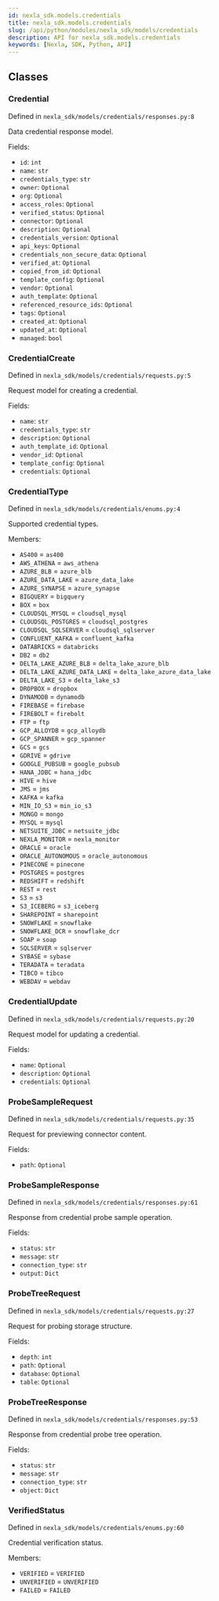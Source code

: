 ```yaml
---
id: nexla_sdk.models.credentials
title: nexla_sdk.models.credentials
slug: /api/python/modules/nexla_sdk/models/credentials
description: API for nexla_sdk.models.credentials
keywords: [Nexla, SDK, Python, API]
---
```


## Classes

### Credential

Defined in `nexla_sdk/models/credentials/responses.py:8`

Data credential response model.

Fields:

- `id`: `int`
- `name`: `str`
- `credentials_type`: `str`
- `owner`: `Optional`
- `org`: `Optional`
- `access_roles`: `Optional`
- `verified_status`: `Optional`
- `connector`: `Optional`
- `description`: `Optional`
- `credentials_version`: `Optional`
- `api_keys`: `Optional`
- `credentials_non_secure_data`: `Optional`
- `verified_at`: `Optional`
- `copied_from_id`: `Optional`
- `template_config`: `Optional`
- `vendor`: `Optional`
- `auth_template`: `Optional`
- `referenced_resource_ids`: `Optional`
- `tags`: `Optional`
- `created_at`: `Optional`
- `updated_at`: `Optional`
- `managed`: `bool`

### CredentialCreate

Defined in `nexla_sdk/models/credentials/requests.py:5`

Request model for creating a credential.

Fields:

- `name`: `str`
- `credentials_type`: `str`
- `description`: `Optional`
- `auth_template_id`: `Optional`
- `vendor_id`: `Optional`
- `template_config`: `Optional`
- `credentials`: `Optional`

### CredentialType

Defined in `nexla_sdk/models/credentials/enums.py:4`

Supported credential types.

Members:

- `AS400` = `as400`
- `AWS_ATHENA` = `aws_athena`
- `AZURE_BLB` = `azure_blb`
- `AZURE_DATA_LAKE` = `azure_data_lake`
- `AZURE_SYNAPSE` = `azure_synapse`
- `BIGQUERY` = `bigquery`
- `BOX` = `box`
- `CLOUDSQL_MYSQL` = `cloudsql_mysql`
- `CLOUDSQL_POSTGRES` = `cloudsql_postgres`
- `CLOUDSQL_SQLSERVER` = `cloudsql_sqlserver`
- `CONFLUENT_KAFKA` = `confluent_kafka`
- `DATABRICKS` = `databricks`
- `DB2` = `db2`
- `DELTA_LAKE_AZURE_BLB` = `delta_lake_azure_blb`
- `DELTA_LAKE_AZURE_DATA_LAKE` = `delta_lake_azure_data_lake`
- `DELTA_LAKE_S3` = `delta_lake_s3`
- `DROPBOX` = `dropbox`
- `DYNAMODB` = `dynamodb`
- `FIREBASE` = `firebase`
- `FIREBOLT` = `firebolt`
- `FTP` = `ftp`
- `GCP_ALLOYDB` = `gcp_alloydb`
- `GCP_SPANNER` = `gcp_spanner`
- `GCS` = `gcs`
- `GDRIVE` = `gdrive`
- `GOOGLE_PUBSUB` = `google_pubsub`
- `HANA_JDBC` = `hana_jdbc`
- `HIVE` = `hive`
- `JMS` = `jms`
- `KAFKA` = `kafka`
- `MIN_IO_S3` = `min_io_s3`
- `MONGO` = `mongo`
- `MYSQL` = `mysql`
- `NETSUITE_JDBC` = `netsuite_jdbc`
- `NEXLA_MONITOR` = `nexla_monitor`
- `ORACLE` = `oracle`
- `ORACLE_AUTONOMOUS` = `oracle_autonomous`
- `PINECONE` = `pinecone`
- `POSTGRES` = `postgres`
- `REDSHIFT` = `redshift`
- `REST` = `rest`
- `S3` = `s3`
- `S3_ICEBERG` = `s3_iceberg`
- `SHAREPOINT` = `sharepoint`
- `SNOWFLAKE` = `snowflake`
- `SNOWFLAKE_DCR` = `snowflake_dcr`
- `SOAP` = `soap`
- `SQLSERVER` = `sqlserver`
- `SYBASE` = `sybase`
- `TERADATA` = `teradata`
- `TIBCO` = `tibco`
- `WEBDAV` = `webdav`

### CredentialUpdate

Defined in `nexla_sdk/models/credentials/requests.py:20`

Request model for updating a credential.

Fields:

- `name`: `Optional`
- `description`: `Optional`
- `credentials`: `Optional`

### ProbeSampleRequest

Defined in `nexla_sdk/models/credentials/requests.py:35`

Request for previewing connector content.

Fields:

- `path`: `Optional`

### ProbeSampleResponse

Defined in `nexla_sdk/models/credentials/responses.py:61`

Response from credential probe sample operation.

Fields:

- `status`: `str`
- `message`: `str`
- `connection_type`: `str`
- `output`: `Dict`

### ProbeTreeRequest

Defined in `nexla_sdk/models/credentials/requests.py:27`

Request for probing storage structure.

Fields:

- `depth`: `int`
- `path`: `Optional`
- `database`: `Optional`
- `table`: `Optional`

### ProbeTreeResponse

Defined in `nexla_sdk/models/credentials/responses.py:53`

Response from credential probe tree operation.

Fields:

- `status`: `str`
- `message`: `str`
- `connection_type`: `str`
- `object`: `Dict`

### VerifiedStatus

Defined in `nexla_sdk/models/credentials/enums.py:60`

Credential verification status.

Members:

- `VERIFIED` = `VERIFIED`
- `UNVERIFIED` = `UNVERIFIED`
- `FAILED` = `FAILED`

